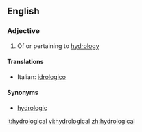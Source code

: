 ==English==

===Adjective===
{{en-adj|-}}

# Of or pertaining to [[hydrology]]

====Translations====
{{top}}
*Italian: [[idrologico]]
{{mid}}

{{bottom}}

====Synonyms====
*[[hydrologic]]

[[it:hydrological]]
[[vi:hydrological]]
[[zh:hydrological]]
